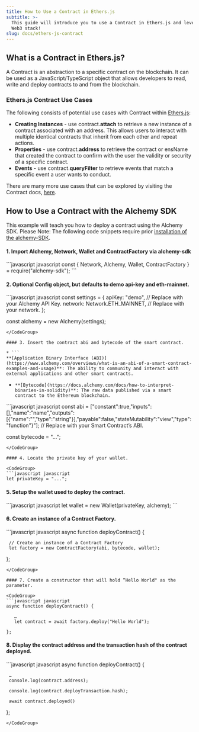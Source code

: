 ```yaml
---
title: How to Use a Contract in Ethers.js
subtitle: >-
  This guide will introduce you to use a Contract in Ethers.js and level up your
  Web3 stack!
slug: docs/ethers-js-contract
---
```



## What is a Contract in Ethers.js?

A Contract is an abstraction to a specific contract on the blockchain. It can be used as a JavaScript/TypeScript object that allows developers to read, write and deploy contracts to and from the blockchain.

### Ethers.js Contract Use Cases

The following consists of potential use cases with Contract within [Ethers.js](/docs/what-is-ethers-js):

* **Creating Instances** - use contract.**attach** to retrieve a new instance of a contract associated with an address. This allows users to interact with multiple identical contracts that inherit from each other and repeat actions.
* **Properties** - use contract.**address** to retrieve the contract or ensName that created the contract to confirm with the user the validity or security of a specific contract.
* **Events** - use contract.**queryFilter** to retrieve events that match a specific event a user wants to conduct.

There are many more use cases that can be explored by visiting the Contract docs, [here](https://docs.ethers.io/v5/single-page/#/v5/api/contract/).

## How to Use a Contract with the Alchemy SDK

This example will teach you how to deploy a contract using the Alchemy SDK. Please Note: The following code snippets require prior [installation of the alchemy-SDK](/reference/alchemy-sdk-quickstart).

#### 1. Import Alchemy, Network, Wallet and ContractFactory via alchemy-sdk

<CodeGroup>
  ```javascript javascript
  const { Network, Alchemy, Wallet, ContractFactory } = require("alchemy-sdk");
  ```
</CodeGroup>

#### 2. Optional Config object, but defaults to demo api-key and eth-mainnet.

<CodeGroup>
  ```javascript javascript
  const settings = {
      apiKey: "demo", // Replace with your Alchemy API Key.
      network: Network.ETH_MAINNET, // Replace with your network.
  };

  const alchemy = new Alchemy(settings);
  ```
</CodeGroup>

#### 3. Insert the contract abi and bytecode of the smart contract.

* ```
  **[Application Binary Interface (ABI)](https://www.alchemy.com/overviews/what-is-an-abi-of-a-smart-contract-examples-and-usage)**: The ability to community and interact with external applications and other smart contracts.
  ```
* ```
  **[Bytecode](https://docs.alchemy.com/docs/how-to-interpret-binaries-in-solidity)**: The raw data published via a smart contract to the Ethereum blockchain. 
  ```

<CodeGroup>
  ```javascript javascript
  const abi = ["constant":true,"inputs":[],"name":"name","outputs":[{"name":"","type":"string"}],"payable":false,"stateMutability":"view","type":"function"}"]; // Replace with your Smart Contract’s ABI.

  const bytecode = "...";
  ```
</CodeGroup>

#### 4. Locate the private key of your wallet.

<CodeGroup>
  ```javascript javascript
  let privateKey = "...";
  ```
</CodeGroup>

#### 5. Setup the wallet used to deploy the contract.

<CodeGroup>
  ```javascript javascript
  let wallet = new Wallet(privateKey, alchemy);
  ```
</CodeGroup>

#### 6. Create an instance of a Contract Factory.

<CodeGroup>
  ```javascript javascript
  async function deployContract() {

     // Create an instance of a Contract Factory
     let factory = new ContractFactory(abi, bytecode, wallet);

  };
  ```
</CodeGroup>

#### 7. Create a constructor that will hold “Hello World" as the parameter.

<CodeGroup>
  ```javascript javascript
  async function deployContract() {

     …
     let contract = await factory.deploy("Hello World");

  };
  ```
</CodeGroup>

#### 8. Display the contract address and the transaction hash of the contract deployed.

<CodeGroup>
  ```javascript javascript
  async function deployContract() {

     …
     console.log(contract.address);

     console.log(contract.deployTransaction.hash);

     await contract.deployed()

  };
  ```
</CodeGroup>

